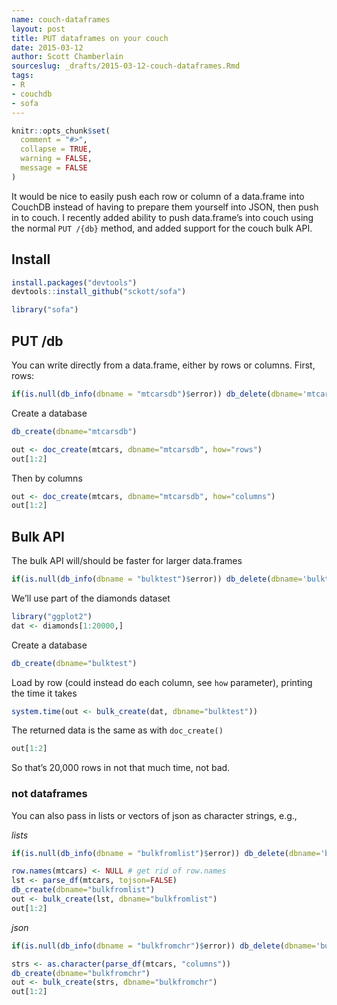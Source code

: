 ```yaml
---
name: couch-dataframes
layout: post
title: PUT dataframes on your couch
date: 2015-03-12
author: Scott Chamberlain
sourceslug: _drafts/2015-03-12-couch-dataframes.Rmd
tags:
- R
- couchdb
- sofa
---
```


```r
knitr::opts_chunk$set(
  comment = "#>",
  collapse = TRUE,
  warning = FALSE, 
  message = FALSE
)
```

It would be nice to easily push each row or column of a data.frame into CouchDB instead of having to prepare them yourself into JSON, then push in to couch. I recently added ability to push data.frame's into couch using the normal `PUT /{db}` method, and added support for the couch bulk API.

## Install

```r
install.packages("devtools")
devtools::install_github("sckott/sofa")
```

```r
library("sofa")
```

## PUT /db

You can write directly from a data.frame, either by rows or columns. First, rows:

```r
if(is.null(db_info(dbname = "mtcarsdb")$error)) db_delete(dbname='mtcarsdb')
```

Create a database

```r
db_create(dbname="mtcarsdb")
```

```r
out <- doc_create(mtcars, dbname="mtcarsdb", how="rows")
out[1:2]
```

Then by columns

```r
out <- doc_create(mtcars, dbname="mtcarsdb", how="columns")
out[1:2]
```

## Bulk API

The bulk API will/should be faster for larger data.frames

```r
if(is.null(db_info(dbname = "bulktest")$error)) db_delete(dbname='bulktest')
```

We'll use part of the diamonds dataset

```r
library("ggplot2")
dat <- diamonds[1:20000,]
```

Create a database

```r
db_create(dbname="bulktest")
```

Load by row (could instead do each column, see `how` parameter), printing the time it takes

```r
system.time(out <- bulk_create(dat, dbname="bulktest"))
```

The returned data is the same as with `doc_create()`

```r
out[1:2]
```

So that's 20,000 rows in not that much time, not bad.

### not dataframes

You can also pass in lists or vectors of json as character strings, e.g., 

_lists_

```r
if(is.null(db_info(dbname = "bulkfromlist")$error)) db_delete(dbname='bulkfromlist')
```

```r
row.names(mtcars) <- NULL # get rid of row.names
lst <- parse_df(mtcars, tojson=FALSE)
db_create(dbname="bulkfromlist")
out <- bulk_create(lst, dbname="bulkfromlist")
out[1:2]
```

_json_

```r
if(is.null(db_info(dbname = "bulkfromchr")$error)) db_delete(dbname='bulkfromchr')
```

```r
strs <- as.character(parse_df(mtcars, "columns"))
db_create(dbname="bulkfromchr")
out <- bulk_create(strs, dbname="bulkfromchr")
out[1:2]
```
